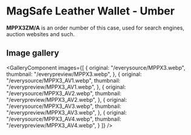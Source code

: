 
# MagSafe Leather Wallet - Umber

<Callout type='info' emoji='👉🏻'>**MPPX3ZM/A** is an order number of this case, used for search engines, auction websites and such.</Callout>

## Image gallery

<GalleryComponent
    images={[
      {
        original: "/everysource/MPPX3.webp",
        thumbnail: "/everypreview/MPPX3.webp",
      },
      {
        original: "/everysource/MPPX3_AV1.webp",
        thumbnail: "/everypreview/MPPX3_AV1.webp",
      },
      {
        original: "/everysource/MPPX3_AV2.webp",
        thumbnail: "/everypreview/MPPX3_AV2.webp",
      },
      {
        original: "/everysource/MPPX3_AV3.webp",
        thumbnail: "/everypreview/MPPX3_AV3.webp",
      },
      {
        original: "/everysource/MPPX3_AV4.webp",
        thumbnail: "/everypreview/MPPX3_AV4.webp",
      }
    ]}
  />
